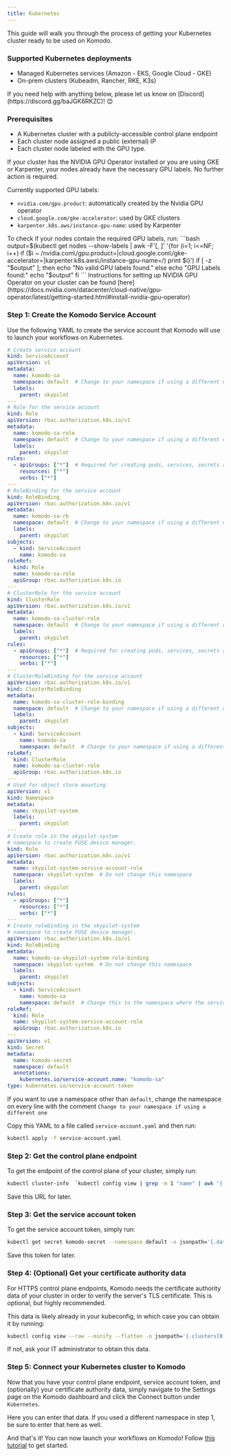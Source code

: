 ```yaml
---
title: Kubernetes
---
```


This guide will walk you through the process of getting your Kubernetes cluster ready to be used on Komodo.

### Supported Kubernetes deployments

* Managed Kubernetes services (Amazon - EKS, Google Cloud - GKE)
* On-prem clusters (Kubeadm, Rancher, RKE, K3s)

<Tip>
If you need help with anything below, please let us know on [Discord](https://discord.gg/baJGK6RKZC)! 😊
</Tip>

### Prerequisites

* A Kubernetes cluster with a publicly-accessible control plane endpoint
* Each cluster node assigned a public (external) IP
* Each cluster node labeled with the GPU type.

<Tip>
If your cluster has the NVIDIA GPU Operator installed or you are using GKE or Karpenter, your nodes already have the necessary GPU labels. No further action is required.
</Tip>

Currently supported GPU labels:
* `nvidia.com/gpu.product`: automatically created by the Nvidia GPU operator
* `cloud.google.com/gke-accelerator`: used by GKE clusters
* `karpenter.k8s.aws/instance-gpu-name`: used by Karpenter

<Tip>
To check if your nodes contain the required GPU labels, run:
```bash
output=$(kubectl get nodes --show-labels | awk -F'[, ]' '{for (i=1; i<=NF; i++) if ($i ~ /nvidia.com\/gpu.product=|cloud.google.com\/gke-accelerator=|karpenter.k8s.aws\/instance-gpu-name=/) print $i}')
if [ -z "$output" ]; then
echo "No valid GPU labels found."
else
echo "GPU Labels found:"
echo "$output"
fi
```
</Tip>

<Tip>
Instructions for setting up NVIDIA GPU Operator on your cluster can be found [here](https://docs.nvidia.com/datacenter/cloud-native/gpu-operator/latest/getting-started.html#install-nvidia-gpu-operator)
</Tip>

### Step 1: Create the Komodo Service Account

Use the following YAML to create the service account that Komodo will use to launch your workflows on Kubernetes.

```yaml
# Create service account
kind: ServiceAccount
apiVersion: v1
metadata:
  name: komodo-sa 
  namespace: default  # Change to your namespace if using a different one.
  labels:
    parent: skypilot
---
# Role for the service account
kind: Role
apiVersion: rbac.authorization.k8s.io/v1
metadata:
  name: komodo-sa-role
  namespace: default  # Change to your namespace if using a different one.
  labels:
    parent: skypilot
rules:
  - apiGroups: ["*"]  # Required for creating pods, services, secrets and other necessary resources in the namespace.
    resources: ["*"]
    verbs: ["*"]
---
# RoleBinding for the service account
kind: RoleBinding
apiVersion: rbac.authorization.k8s.io/v1
metadata:
  name: komodo-sa-rb
  namespace: default  # Change to your namespace if using a different one.
  labels:
    parent: skypilot
subjects:
  - kind: ServiceAccount
    name: komodo-sa  
roleRef:
  kind: Role
  name: komodo-sa-role 
  apiGroup: rbac.authorization.k8s.io
---
# ClusterRole for the service account
kind: ClusterRole
apiVersion: rbac.authorization.k8s.io/v1
metadata:
  name: komodo-sa-cluster-role
  namespace: default  # Change to your namespace if using a different one.
  labels:
    parent: skypilot
rules:
  - apiGroups: ["*"]  # Required for creating pods, services, secrets and other necessary resources in the namespace.
    resources: ["*"]
    verbs: ["*"]
---
# ClusterRoleBinding for the service account
apiVersion: rbac.authorization.k8s.io/v1
kind: ClusterRoleBinding
metadata:
  name: komodo-sa-cluster-role-binding
  namespace: default  # Change to your namespace if using a different one.
  labels:
    parent: skypilot
subjects:
  - kind: ServiceAccount
    name: komodo-sa 
    namespace: default  # Change to your namespace if using a different one.
roleRef:
  kind: ClusterRole
  name: komodo-sa-cluster-role
  apiGroup: rbac.authorization.k8s.io
---
# Used for object store mounting
apiVersion: v1
kind: Namespace
metadata:
  name: skypilot-system
  labels:
    parent: skypilot
---
# Create role in the skypilot-system
# namespace to create FUSE device manager.
kind: Role
apiVersion: rbac.authorization.k8s.io/v1
metadata:
  name: skypilot-system-service-account-role 
  namespace: skypilot-system  # Do not change this namespace
  labels:
    parent: skypilot
rules:
  - apiGroups: ["*"]
    resources: ["*"]
    verbs: ["*"]
---
# Create rolebinding in the skypilot-system
# namespace to create FUSE device manager.
apiVersion: rbac.authorization.k8s.io/v1
kind: RoleBinding
metadata:
  name: komodo-sa-skypilot-system-role-binding
  namespace: skypilot-system  # Do not change this namespace
  labels:
    parent: skypilot
subjects:
  - kind: ServiceAccount
    name: komodo-sa 
    namespace: default  # Change this to the namespace where the service account is created
roleRef:
  kind: Role
  name: skypilot-system-service-account-role 
  apiGroup: rbac.authorization.k8s.io
---
apiVersion: v1
kind: Secret
metadata:
  name: komodo-secret
  namespace: default
  annotations:
    kubernetes.io/service-account.name: "komodo-sa"
type: kubernetes.io/service-account-token
```

If you want to use a namespace other than `default`, change the namespace on
every line with the comment `Change to your namespace if using a different one`

Copy this YAML to a file called `service-account.yaml` and then run:

```bash
kubectl apply -f service-account.yaml
```

### Step 2: Get the control plane endpoint

To get the endpoint of the control plane of your cluster, simply run:

```bash
kubectl cluster-info  `kubectl config view | grep -m 1 "name" | awk '{ print $2 }'` | grep "control plane" | awk '{ print $NF }'
```

Save this URL for later.

### Step 3: Get the service account token

To get the service account token, simply run:

```bash
kubectl get secret komodo-secret --namespace default -o jsonpath='{.data.token}' | base64 -d
```

Save this token for later.

### Step 4: (Optional) Get your certificate authority data

For HTTPS control plane endpoints, Komodo needs the certificate authority data of your cluster in order to verify the server's TLS certificate.
This is optional, but highly recommended.

This data is likely already in your kubeconfig, in which case you can obtain it by running:

```bash
kubectl config view --raw --minify --flatten -o jsonpath='{.clusters[0].cluster.certificate-authority-data}'
```

If not, ask your IT administrator to obtain this data.

### Step 5: Connect your Kubernetes cluster to Komodo

Now that you have your control plane endpoint, service account token, and (optionally) your certificate authority data,
simply navigate to the Settings page on the Komodo dashboard and click the Connect button under `Kubernetes`. 

Here you can enter that data. If you used a different namespace in step 1, be sure to enter that here as well.

And that's it! You can now launch your workflows on Komodo! Follow [this tutorial](../../quickstart) to get started.
